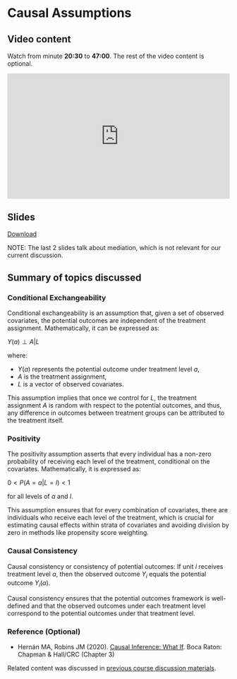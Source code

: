 # Causal Assumptions {.unnumbered}

## Video content

Watch from minute **20:30** to **47:00**. The rest of the video content is optional.

::: {style="position: relative; padding-bottom: 56.25%; height: 0; overflow: hidden;"}
<iframe src="https://www.youtube.com/embed/ypfnwbLn7DU" style="position: absolute; top: 0; left: 0; width: 100%; height: 100%; border:0;" allowfullscreen>

</iframe>
:::

## Slides

[Download](https://github.com/ehsanx/PS-survey/raw/main/slides/6CausalAssumptions.pdf)

NOTE: The last 2 slides talk about mediation, which is not relevant for our current discussion.

## Summary of topics discussed

### Conditional Exchangeability

Conditional exchangeability is an assumption that, given a set of observed covariates, the potential outcomes are independent of the treatment assignment. Mathematically, it can be expressed as:

$Y(a)\perp A| L$

where:

-   $Y(a)$ represents the potential outcome under treatment level $a$,
-   $A$ is the treatment assignment,
-   $L$ is a vector of observed covariates.

This assumption implies that once we control for $L$, the treatment assignment $A$ is random with respect to the potential outcomes, and thus, any difference in outcomes between treatment groups can be attributed to the treatment itself.

### Positivity

The positivity assumption asserts that every individual has a non-zero probability of receiving each level of the treatment, conditional on the covariates. Mathematically, it is expressed as:

$0 < P(A = a | L = l) < 1$

for all levels of $a$ and $l$.

This assumption ensures that for every combination of covariates, there are individuals who receive each level of the treatment, which is crucial for estimating causal effects within strata of covariates and avoiding division by zero in methods like propensity score weighting.

### Causal Consistency

Causal consistency or consistency of potential outcomes: If unit $i$ receives treatment level $a$, then the observed outcome $Y_i$ equals the potential outcome $Y_i(a)$.

Causal consistency ensures that the potential outcomes framework is well-defined and that the observed outcomes under each treatment level correspond to the potential outcomes under that treatment level.

### Reference (Optional)

-   Hernán MA, Robins JM (2020). [Causal Inference: What If](https://www.hsph.harvard.edu/miguel-hernan/causal-inference-book/). Boca Raton: Chapman & Hall/CRC (Chapter 3)


::: callout-important
Related content was discussed in [previous course discussion materials](https://ehsanx.github.io/psm/assumptions.html).
::: 